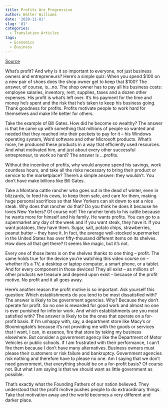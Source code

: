 ```yaml
---
title: Profits Are Progressive
author: Walter Williams
date: '2020-11-01'
slug: '81'
categories:
  - Translation Articles
tags:
  - Economics
  - Business
---
```


[Source](https://www.youtube.com/watch?v=tdHwewUuXBg)

What's profit? And why is it so important to everyone, not just business owners and entrepreneurs? Here's a simple quiz: When you spend $100 on a new pair of shoes does the shop owner get to keep that $100? The answer, of course, is...no. The shop owner has to pay all his business costs: employee salaries, inventory, rent, supplies, taxes and a dozen other expenses. His profit is what's left over. It's his payment for the time and money he's spent and the risk that he's taken to keep his business going. Thank goodness for profits. Profits motivate people to work hard for themselves and make life better for others.

Take the example of Bill Gates. How did he become so wealthy? The answer is that he came up with something that millions of people so wanted and needed that they reached into their pockets to pay for it -- his Windows operating system, Word software and other Microsoft products. What's more, he produced these products in a way that efficiently used resources. And what motivated him, and just about every other successful entrepreneur, to work so hard? The answer is ...profits.

Without the incentive of profits, why would anyone spend his savings, work countless hours, and take all the risks necessary to bring their product or service to the marketplace? There's a simple answer: they wouldn't. You don't have make billions like Bill Gates.

Take a Montana cattle rancher who goes out in the dead of winter, even in blizzards, to feed his cows, to keep them safe, and care for them, making huge personal sacrifices so that New Yorkers can sit down to eat a nice steak. Why does that rancher do that? Do you think he does it because he loves New Yorkers? Of course not! The rancher tends to his cattle because he wants more for himself and his family. He wants profits. You can go to a supermarket any day of the week and if you want steak, they have it. If you want potatoes, they have them. Sugar, salt, potato chips, strawberries, peanut butter -- they have it. In fact, the average well-stocked supermarket in the United States has over fifty-thousand different items on its shelves. How does all that get there? It seems like magic, but it's not.

Every one of those items is on the shelves thanks to one thing -- profit. The same holds true for the device you're watching this video course on -- whether it's a TV, a desktop or laptop computer, a smart phone, or a tablet. And for every component in those devices! They all exist -- as millions of other products we treasure and depend upon exist -- because of the profit motive. No profit and it all goes away.

Here's another reason the profit motive is so important. Ask yourself this question: Which establishments do you tend to be most dissatisfied with? The answer is likely to be government agencies. Why? Because they don't operate for profit. So no one is rewarded for good work and almost no one is ever punished for inferior work. And which establishments are you most satisfied with? The answer is likely to be the ones that operate on a for-profit basis. If I'm unhappy with, say, a department store like Macy's or Bloomingdale's because it's not providing me with the goods or services that I want, I can, in essence, fire that store by taking my business elsewhere. But consider a government agency like the Department of Motor Vehicles or public schools. If I am frustrated with their performance, I can't fire them because I don't have many alternatives. Business owners must please their customers or risk failure and bankruptcy. Government agencies risk nothing and therefore have to please no one. Am I saying that we don't need government, that everything should be on a for-profit basis? Of course not. But what I am saying is that we should want as little government as possible.

That's exactly what the Founding Fathers of our nation believed. They understood that the profit motive pushes people to do extraordinary things. Take that motivation away and the world becomes a very different and darker place.
